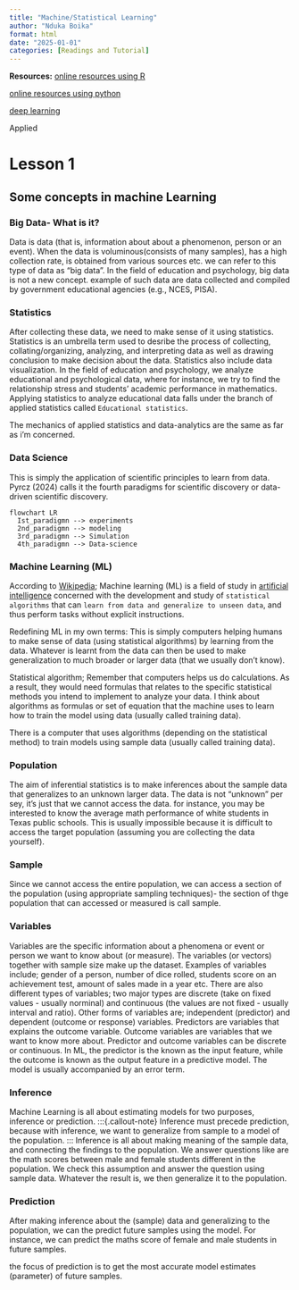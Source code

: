 ```yaml
---
title: "Machine/Statistical Learning"
author: "Nduka Boika"
format: html
date: "2025-01-01"
categories: [Readings and Tutorial]
---
```


**Resources:** [online resources using R](https://www.statlearning.com/resources-second-edition)

[online resources using python](https://www.statlearning.com/resources-python)

[deep learning](https://dmol.pub/)

Applied

# Lesson 1

## Some concepts in machine Learning

### Big Data- What is it?

Data is data (that is, information about about a phenomenon, person or an event). When the data is voluminous(consists of many samples), has a high collection rate, is obtained from various sources etc. we can refer to this type of data as "big data". In the field of education and psychology, big data is not a new concept. example of such data are data collected and compiled by government educational agencies (e.g., NCES, PISA).

### Statistics

After collecting these data, we need to make sense of it using statistics. Statistics is an umbrella term used to desribe the process of collecting, collating/organizing, analyzing, and interpreting data as well as drawing conclusion to make decision about the data. Statistics also include data visualization. In the field of education and psychology, we analyze educational and psychological data, where for instance, we try to find the relationship stress and students' academic performance in mathematics. Applying statistics to analyze educational data falls under the branch of applied statistics called `Educational statistics`.

::: callout-note
The mechanics of applied statistics and data-analytics are the same as far as i'm concerned.
:::

### Data Science

This is simply the application of scientific principles to learn from data. Pyrcz (2024) calls it the fourth paradigms for scientific discovery or data-driven scientific discovery.

```mermaid
flowchart LR
  Ist_paradigmn --> experiments
  2nd_paradigmn --> modeling
  3rd_paradigmn --> Simulation
  4th_paradigmn --> Data-science
```

### Machine Learning (ML)

According to [Wikipedia](https://en.wikipedia.org/wiki/Machine_learning#Approaches); Machine learning (ML) is a field of study in [artificial intelligence](https://en.wikipedia.org/wiki/Artificial_intelligence) concerned with the development and study of `statistical algorithms` that can `learn from data and generalize to unseen data`, and thus perform tasks without explicit instructions.

Redefining ML in my own terms: This is simply computers helping humans to make sense of data (using statistical algorithms) by learning from the data. Whatever is learnt from the data can then be used to make generalization to much broader or larger data (that we usually don't know).

Statistical algorithm; Remember that computers helps us do calculations. As a result, they would need formulas that relates to the specific statistical methods you intend to implement to analyze your data. I think about algorithms as formulas or set of equation that the machine uses to learn how to train the model using data (usually called training data).

::: border
There is a computer that uses algorithms (depending on the statistical method) to train models using sample data (usually called training data).
:::

### Population

The aim of inferential statistics is to make inferences about the sample data that generalizes to an unknown larger data. The data is not "unknown" per sey, it's just that we cannot access the data. for instance, you may be interested to know the average math performance of white students in Texas public schools. This is usually impossible because it is difficult to access the target population (assuming you are collecting the data yourself).

### Sample

Since we cannot access the entire population, we can access a section of the population (using appropriate sampling techniques)- the section of thge population that can accessed or measured is call sample.

### Variables

Variables are the specific information about a phenomena or event or person we want to know about (or measure). The variables (or vectors) together with sample size make up the dataset. Examples of variables include; gender of a person, number of dice rolled, students score on an achievement test, amount of sales made in a year etc. There are also different types of variables; two major types are discrete (take on fixed values - usually norminal) and continuous (the values are not fixed - usually interval and ratio). Other forms of variables are; independent (predictor) and dependent (outcome or response) variables. Predictors are variables that explains the outcome variable. Outcome variables are variables that we want to know more about. Predictor and outcome variables can be discrete or continuous. In ML, the predictor is the known as the input feature, while the outcome is known as the output feature in a predictive model. The model is usually accompanied by an error term.

### Inference

Machine Learning is all about estimating models for two purposes, inference or prediction. :::{.callout-note} Inference must precede prediction, because with inference, we want to generalize from sample to a model of the population. ::: Inference is all about making meaning of the sample data, and connecting the findings to the population. We answer questions like are the math scores between male and female students different in the population. We check this assumption and answer the question using sample data. Whatever the result is, we then generalize it to the population.

### Prediction

After making inference about the (sample) data and generalizing to the population, we can the predict future samples using the model. For instance, we can predict the maths score of female and male students in future samples.

::: callout-note
the focus of prediction is to get the most accurate model estimates (parameter) of future samples.
:::
